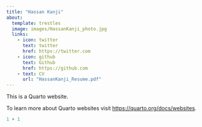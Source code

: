 ```yaml
---
title: "Hassan Kanji"
about:
  template: trestles
  image: images/HassanKanji_photo.jpg
  links:
    - icon: twitter
      text: twitter
      href: https://twitter.com
    - icon: github
      text: Github
      href: https://github.com
    - text: CV
      url: "HassanKanji_Resume.pdf"
---
```


This is a Quarto website.

To learn more about Quarto websites visit <https://quarto.org/docs/websites>.

```r
1 + 1
```
